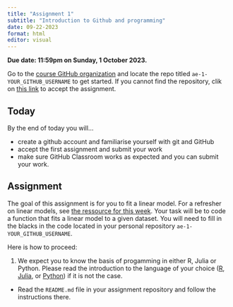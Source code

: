 ```yaml
---
title: "Assignment 1"
subtitle: "Introduction to Github and programming"
date: 09-22-2023
format: html
editor: visual
---
```


::: callout-important
**Due date: 11:59pm on Sunday, 1 October 2023.**
:::

::: callout-note
Go to the [course GitHub organization](https://github.com/MATH-517) and locate the repo titled `ae-1-YOUR_GITHUB_USERNAME` to get started. If you cannot find the repository, clik on [this link](https://classroom.github.com/a/pWe9OpR6) to accept the assignment.
:::


## Today

By the end of today you will...

- create a github account and familiarise yourself with git and GitHub
- accept the first assignment and submit your work
- make sure GitHub Classroom works as expected and you can submit your work.


## Assignment 

The goal of this assignment is for you to fit a linear model. For a refresher on linear models, see [the ressource for this week](../ressources/week-01/recap-linear-regression.qmd). Your task will be to code a function that fits a linear model to a given dataset. You will need to fill in the blacks in the code located in your personal repository `ae-1-YOUR_GITHUB_USERNAME`.

Here is how to proceed: 

1. We expect you to know the basis of progamming in either R, Julia or Python. Please read the introduction to the language of your choice ([R](ressources/computing/intro_to_r/index.qmd), [Julia](ressources/computing/intro_to_julia/index.qmd), or [Python](ressources/computing/intro_to_python/index.qmd)) if it is not the case.
-  Read the `README.md` file in your assignment repository and follow the instructions there.


